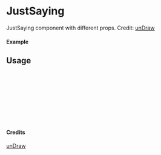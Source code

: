 
<Meta of={JustSaying} title="unDraw/JustSaying" />

# JustSaying

JustSaying component with different props.
Credit: [unDraw](https://undraw.co/illustrations)

#### Example

<Canvas of={JustSaying.Primary} />

## Usage

```ts
import { JustSaying } from "yadl-ui";

const Example = () => {
  return (
      <JustSaying />
  );
};

export default Example;
```

#### Credits
[unDraw](https://undraw.co/illustrations)
